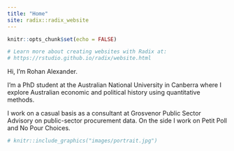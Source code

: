```yaml
---
title: "Home"
site: radix::radix_website
---
```


```r
knitr::opts_chunk$set(echo = FALSE)

# Learn more about creating websites with Radix at:
# https://rstudio.github.io/radix/website.html

```

Hi, I'm Rohan Alexander.

I'm a PhD student at the  Australian National University in Canberra where I explore Australian economic and political history using quantitative methods. 

I work on a casual basis as a consultant at Grosvenor Public Sector Advisory on public-sector procurement data. On the side I work on Petit Poll and No Pour Choices.

```r
# knitr::include_graphics("images/portrait.jpg")
```